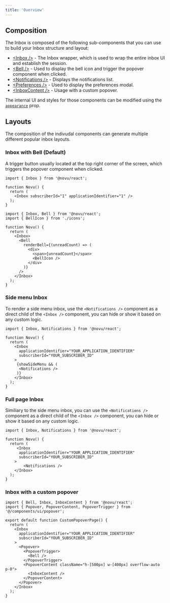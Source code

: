 ```yaml
---
title: 'Overview'
---
```


## Composition

The Inbox is composed of the following sub-components that you can use to build your Inbox structure and layout:

- [\<Inbox />](/inbox/react/components/inbox) - The Inbox wrapper, which is used to wrap the entire inbox UI and establish the session.
- [\<Bell />](/inbox/react/components/bell) - Used to display the bell icon and trigger the popover component when clicked.
- [\<Notifications />](/inbox/react/components/notifications) - Displays the notifications list.
- [\<Preferences />](/inbox/react/components/preferences) - Used to display the preferences modal.
- [\<InboxContent />](/inbox/react/components/inbox-content) - Usage with a custom popover.

The internal UI and styles for those components can be modified using the [`appearance`](/inbox/react/components/styling#appearance) prop.

## Layouts

The composition of the indivudal components can generate multiple different popular inbox layouts.

### Inbox with Bell (Default)

A trigger button usually located at the top right corner of the screen, which triggers the popover component when clicked.


<CodeGroup>

```tsx Defualt Bell
import { Inbox } from '@novu/react';

function Novu() {
  return (
    <Inbox subscriberId="1" applicationIdentifier="1" />
  );
}
```

```tsx Custom Bell
import { Inbox, Bell } from '@novu/react';
import { BellIcon } from './icons';

function Novu() {
  return (
    <Inbox>
      <Bell
        renderBell={(unreadCount) => (
          <div>
            <span>{unreadCount}</span>
            <BellIcon />
          </div>
        )}
      />
    </Inbox>
  );
}
```
</CodeGroup>

### Side menu Inbox

To render a side menu inbox, use the `<Notifications />` component as a direct child of the `<Inbox />` component, you can hide or show it based on any custom logic.

```tsx
import { Inbox, Notifications } from '@novu/react';

function Novu() {
  return (
    <Inbox
      applicationIdentifier="YOUR_APPLICATION_IDENTIFIER"
      subscriberId="YOUR_SUBSCRIBER_ID"
    >
     {showSideMenu && (
      <Notifications />
     )}
    </Inbox>
  );
}
```

### Full page Inbox

Similiary to the side menu inbox, you can use the `<Notifications />` component as a direct child of the `<Inbox />` component, you can hide or show it based on any custom logic.

```tsx
import { Inbox, Notifications } from '@novu/react';

function Novu() {
  return (
     <Inbox
      applicationIdentifier="YOUR_APPLICATION_IDENTIFIER"
      subscriberId="YOUR_SUBSCRIBER_ID"
    >
        <Notifications />
    </Inbox>
  );
}
```

### Inbox with a custom popover

```tsx
import { Bell, Inbox, InboxContent } from '@novu/react';
import { Popover, PopoverContent, PopoverTrigger } from '@/components/ui/popover';

export default function CustomPopoverPage() {
  return (
    <Inbox
      applicationIdentifier="YOUR_APPLICATION_IDENTIFIER"
      subscriberId="YOUR_SUBSCRIBER_ID"
    >
      <Popover>
        <PopoverTrigger>
          <Bell />
        </PopoverTrigger>
        <PopoverContent className="h-[500px] w-[400px] overflow-auto p-0">
          <InboxContent />
        </PopoverContent>
      </Popover>
    </Inbox>
  );
}
```
